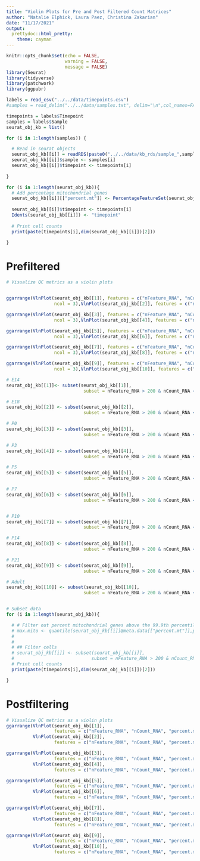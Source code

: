 ---
title: "Violin Plots for Pre and Post Filtered Count Matrices"
author: "Natalie Elphick, Laura Paez, Christina Zakarian"
date: "11/17/2021"
output:  
  prettydoc::html_pretty:
    theme: cayman
---

```{r setup, include=FALSE}
knitr::opts_chunk$set(echo = FALSE,
                      warning = FALSE,
                      message = FALSE)
library(Seurat)
library(tidyverse)
library(patchwork)
library(ggpubr)
```

```{r Read in Data}


labels = read_csv("../../data/timepoints.csv")
#samples = read_delim("../../data/samples.txt", delim="\n",col_names=FALSE) %>% pull(X1)

timepoints = labels$Timepoint
samples = labels$Sample
seurat_obj_kb = list()

for (i in 1:length(samples)) {

  # Read in seurat objects
  seurat_obj_kb[[i]] = readRDS(paste0("../../data/kb_rds/sample_",samples[i],"_kb.rds"))
  seurat_obj_kb[[i]]$sample <- samples[i]
  seurat_obj_kb[[i]]$timepoint <- timepoints[i]
  
}

```

```{r}

for (i in 1:length(seurat_obj_kb)){
  # Add percentage mitochondrial genes
  seurat_obj_kb[[i]][["percent.mt"]] <- PercentageFeatureSet(seurat_obj_kb[[i]], pattern = "^mt-")
  
  seurat_obj_kb[[i]]$timepoint <- timepoints[i]
  Idents(seurat_obj_kb[[i]]) <- "timepoint"
  
  # Print cell counts
  print(paste(timepoints[i],dim(seurat_obj_kb[[i]])[2]))

}

```

# Prefiltered

```{r,fig.width=11}
# Visualize QC metrics as a violin plots


ggarrange(VlnPlot(seurat_obj_kb[[1]], features = c("nFeature_RNA", "nCount_RNA", "percent.mt"),
                  ncol = 3),VlnPlot(seurat_obj_kb[[2]], features = c("nFeature_RNA", "nCount_RNA", "percent.mt"), ncol = 3))

ggarrange(VlnPlot(seurat_obj_kb[[3]], features = c("nFeature_RNA", "nCount_RNA", "percent.mt"),
                  ncol = 3),VlnPlot(seurat_obj_kb[[4]], features = c("nFeature_RNA", "nCount_RNA", "percent.mt"), ncol = 3))

ggarrange(VlnPlot(seurat_obj_kb[[5]], features = c("nFeature_RNA", "nCount_RNA", "percent.mt"),
                  ncol = 3),VlnPlot(seurat_obj_kb[[6]], features = c("nFeature_RNA", "nCount_RNA", "percent.mt"), ncol = 3))

ggarrange(VlnPlot(seurat_obj_kb[[7]], features = c("nFeature_RNA", "nCount_RNA", "percent.mt"),
                  ncol = 3),VlnPlot(seurat_obj_kb[[8]], features = c("nFeature_RNA", "nCount_RNA", "percent.mt"), ncol = 3))

ggarrange(VlnPlot(seurat_obj_kb[[9]], features = c("nFeature_RNA", "nCount_RNA", "percent.mt"),
                  ncol = 3),VlnPlot(seurat_obj_kb[[10]], features = c("nFeature_RNA", "nCount_RNA", "percent.mt"), ncol = 3))
```

```{r, echo=TRUE}

# E14
seurat_obj_kb[[1]]<- subset(seurat_obj_kb[[1]],
                             subset = nFeature_RNA > 200 & nCount_RNA < 11000 & percent.mt < 4)

# E18
seurat_obj_kb[[2]] <- subset(seurat_obj_kb[[2]],
                             subset = nFeature_RNA > 200 & nCount_RNA < 10000 & percent.mt < 5)

# P0
seurat_obj_kb[[3]] <- subset(seurat_obj_kb[[3]],
                             subset = nFeature_RNA > 200 & nCount_RNA < 15000 & percent.mt < 7)

# P3
seurat_obj_kb[[4]] <- subset(seurat_obj_kb[[4]],
                             subset = nFeature_RNA > 200 & nCount_RNA < 12000 & percent.mt < 6)

# P5
seurat_obj_kb[[5]] <- subset(seurat_obj_kb[[5]],
                             subset = nFeature_RNA > 200 & nCount_RNA < 8000 & percent.mt < 6)

# P7
seurat_obj_kb[[6]] <- subset(seurat_obj_kb[[6]],
                             subset = nFeature_RNA > 200 & nCount_RNA < 10000 & percent.mt < 7.5)


# P10
seurat_obj_kb[[7]] <- subset(seurat_obj_kb[[7]],
                             subset = nFeature_RNA > 200 & nCount_RNA < 10000 & percent.mt < 9)

# P14
seurat_obj_kb[[8]] <- subset(seurat_obj_kb[[8]],
                             subset = nFeature_RNA > 200 & nCount_RNA < 10000 & percent.mt < 10)

# P21
seurat_obj_kb[[9]] <- subset(seurat_obj_kb[[9]],
                             subset = nFeature_RNA > 200 & nCount_RNA < 9000 & percent.mt < 9)

# Adult
seurat_obj_kb[[10]] <- subset(seurat_obj_kb[[10]],
                             subset = nFeature_RNA > 200 & nCount_RNA < 9000 & percent.mt < 10)


# Subset data
for (i in 1:length(seurat_obj_kb)){

  # # Filter out percent mitochondrial genes above the 99.9th percentile
  # max.mito <- quantile(seurat_obj_kb[[i]]@meta.data[["percent.mt"]],probs = .995)
  # 
  # 
  # ## Filter cells
  # seurat_obj_kb[[i]] <- subset(seurat_obj_kb[[i]],
  #                             subset = nFeature_RNA > 200 & nCount_RNA < 10000 & percent.mt < max.mito)
  # Print cell counts
  print(paste(timepoints[i],dim(seurat_obj_kb[[i]])[2]))

}

```

# Postfiltering

```{r,fig.width=11}
# Visualize QC metrics as a violin plots
ggarrange(VlnPlot(seurat_obj_kb[[1]],
                  features = c("nFeature_RNA", "nCount_RNA", "percent.mt"), ncol = 3),
          VlnPlot(seurat_obj_kb[[2]],
                  features = c("nFeature_RNA", "nCount_RNA", "percent.mt"), ncol = 3))

ggarrange(VlnPlot(seurat_obj_kb[[3]],
                  features = c("nFeature_RNA", "nCount_RNA", "percent.mt"), ncol = 3),
          VlnPlot(seurat_obj_kb[[4]],
                  features = c("nFeature_RNA", "nCount_RNA", "percent.mt"), ncol = 3))

ggarrange(VlnPlot(seurat_obj_kb[[5]],
                  features = c("nFeature_RNA", "nCount_RNA", "percent.mt"), ncol = 3),
          VlnPlot(seurat_obj_kb[[6]],
                  features = c("nFeature_RNA", "nCount_RNA", "percent.mt"), ncol = 3))

ggarrange(VlnPlot(seurat_obj_kb[[7]],
                  features = c("nFeature_RNA", "nCount_RNA", "percent.mt"), ncol = 3),
          VlnPlot(seurat_obj_kb[[8]],
                  features = c("nFeature_RNA", "nCount_RNA", "percent.mt"), ncol = 3))

ggarrange(VlnPlot(seurat_obj_kb[[9]],
                  features = c("nFeature_RNA", "nCount_RNA", "percent.mt"), ncol = 3),
          VlnPlot(seurat_obj_kb[[10]],
                  features = c("nFeature_RNA", "nCount_RNA", "percent.mt"), ncol = 3,))
```


